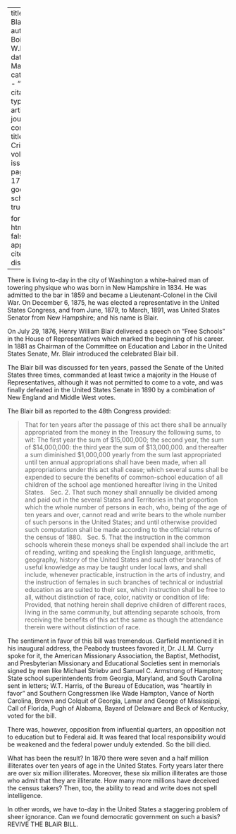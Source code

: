 
---
title: 'The Blair Bill'
author: Du Bois, W.E.B.
date: Mar. 1911
categories: 
  - ""
citation: 
  type: article-journal
  container-title: The Crisis
  volume: 1
  issue: 5
  page: 16--17
google-scholar: true

format:
  html:
    toc: false
    appendix-cite-as: display
---



There is living to-day in the city of Washington a white-haired man of towering physique who was born in New Hampshire in 1834. He was admitted to the bar in 1859 and became a Lieutenant-Colonel in the Civil War. On December 6, 1875, he was elected a representative in the United States Congress, and from June, 1879, to March, 1891, was United States Senator from New Hampshire; and his name is Blair.

On July 29, 1876, Henry William Blair delivered a speech on "Free Schools" in the House of Representatives which marked the beginning of his career. In 1881 as Chairman of the Committee on Education and Labor in the United States Senate, Mr. Blair introduced the celebrated Blair bill.

The Blair bill was discussed for ten years, passed the Senate of the United States three times, commanded at least twice a majority in the House of Representatives, although it was not permitted to come to a vote, and was finally defeated in the United States Senate in 1890 by a combination of New England and Middle West votes.

The Blair bill as reported to the 48th Congress provided:

> That for ten years after the passage of this act there shall be annually appropriated from the money in the Treasury the following sums, to wit:	The	first year the sum of $15,000,000; the second year, the sum of $14,000,000: the third year the sum of $13,000,000. and thereafter a sum diminished $1,000,000 yearly from the sum last appropriated until ten annual appropriations shall have been made, when all appropriations under this act shall cease; which several sums shall be expended to secure the benefits of common-school education of all children of the school age mentioned hereafter living in the United States.
> &nbsp;
> Sec. 2. That such money shall annually be divided among and paid out in the several States and Territories in that proportion which the whole number of persons in each, who, being of the age of ten years and over, cannot read and write bears to the whole number of such persons in the United States; and until otherwise provided such computation shall be made according to the official returns of the census of 1880.
> &nbsp;
> Sec. 5. That the instruction in the common schools wherein these moneys shall be expended shall include the art of reading, writing and speaking the English language, arithmetic, geography, history of the United States and such other branches of useful knowledge as may be taught under local laws, and shall include, whenever practicable, instruction in the arts of industry, and the instruction of females in such branches of technical or industrial education as are suited to their sex, which instruction shall be free to all, without distinction of race, color, nativity or condition of life:	Provided, that
nothing herein shall deprive children of different races, living in the same community, but attending separate schools, from receiving the benefits of this act the same as though the attendance therein were without distinction of race.

The sentiment in favor of this bill was tremendous. Garfield mentioned it in his inaugural address, the Peabody trustees favored it, Dr. J.L.M. Curry spoke for it, the American Missionary Association, the Baptist, Methodist, and Presbyterian Missionary and Educational Societies sent in memorials signed by men like Michael Striebv and Samuel C. Armstrong of Hampton; State school superintendents from Georgia, Maryland, and South Carolina sent in letters; W.T. Harris, of the Bureau of Education, was "heartily in favor" and Southern Congressmen like Wade Hampton, Vance of North Carolina, Brown and Colquit of Georgia, Lamar and George of Mississippi, Call of Florida, Pugh of Alabama, Bayard of Delaware and Beck of Kentucky, voted for the bill.

There was, however, opposition from influential quarters, an opposition not to education but to Federal aid. It was feared that local responsibility would be weakened and the federal power unduly extended. So the bill died.

What has been the result? In 1870 there were seven and a half million illiterates over ten years of age in the United States. Forty years later there are over six million illiterates. Moreover, these six million illiterates are those who admit that they are illiterate. How many more millions have deceived the census takers? Then, too, the ability to read and write does not spell intelligence.

In other words, we have to-day in the United States a staggering problem of sheer ignorance. Can we found democratic government on such a basis? REVIVE THE BLAiR BILL.

